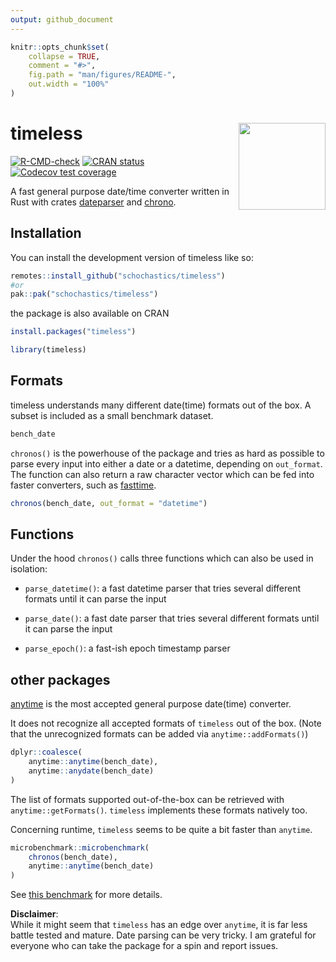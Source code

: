 ```yaml
---
output: github_document
---
```


<!-- README.md is generated from README.Rmd. Please edit that file -->

```r
knitr::opts_chunk$set(
    collapse = TRUE,
    comment = "#>",
    fig.path = "man/figures/README-",
    out.width = "100%"
)
```

# timeless <img src="man/figures/logo.png" align="right" height="139" alt="" />

<!-- badges: start -->
[![R-CMD-check](https://github.com/schochastics/timeless/actions/workflows/R-CMD-check.yaml/badge.svg)](https://github.com/schochastics/timeless/actions/workflows/R-CMD-check.yaml)
[![CRAN status](https://www.r-pkg.org/badges/version/timeless)](https://CRAN.R-project.org/package=timeless)
[![Codecov test coverage](https://codecov.io/gh/schochastics/timeless/branch/main/graph/badge.svg)](https://app.codecov.io/gh/schochastics/timeless?branch=main)
<!-- badges: end -->

A fast general purpose date/time converter written in Rust with crates [dateparser](https://github.com/waltzofpearls/dateparser) and [chrono](https://github.com/chronotope/chrono).

## Installation

You can install the development version of timeless like so:

``` r
remotes::install_github("schochastics/timeless")
#or
pak::pak("schochastics/timeless")
```

the package is also available on CRAN

```r
install.packages("timeless")
```

```r
library(timeless)
```

## Formats

timeless understands many different date(time) formats out of the box. A subset is included as a small benchmark dataset.
```r
bench_date
```

`chronos()` is the powerhouse of the package and tries as hard as possible to parse every input into either
a date or a datetime, depending on `out_format`. The function can also return a raw character vector which can be fed into faster
converters, such as [fasttime](https://github.com/s-u/fasttime).
```r
chronos(bench_date, out_format = "datetime")
```
## Functions

Under the hood `chronos()` calls three functions which can also be used in isolation:

- `parse_datetime()`: a fast datetime parser that tries several different formats until it can parse the input

- `parse_date()`: a fast date parser that tries several different formats until it can parse the input

- `parse_epoch()`: a fast-ish epoch timestamp parser

## other packages

[anytime](https://github.com/eddelbuettel/anytime) is the most accepted general purpose date(time) converter.

It does not recognize all accepted formats of `timeless` out of the box. (Note that the unrecognized formats can be added via `anytime::addFormats()`)
```r
dplyr::coalesce(
    anytime::anytime(bench_date),
    anytime::anydate(bench_date)
)
```

The list of formats supported out-of-the-box can be retrieved with `anytime::getFormats()`.
`timeless` implements these formats natively too.

Concerning runtime, `timeless` seems to be quite a bit faster than `anytime`.
```r
microbenchmark::microbenchmark(
    chronos(bench_date),
    anytime::anytime(bench_date)
)
```

See [this benchmark](https://github.com/schochastics/timeless/blob/main/data-raw/benchmark.md) for more details.

**Disclaimer**:  
While it might seem that `timeless` has an edge over `anytime`, it is far less battle tested and
mature. Date parsing can be very tricky. I am grateful for everyone who can take the package for a spin and report issues.
